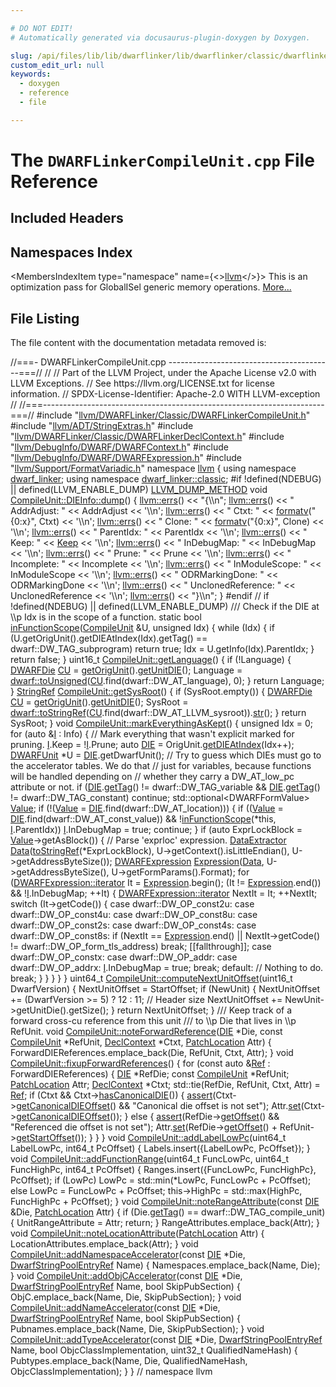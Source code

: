 ```yaml
---

# DO NOT EDIT!
# Automatically generated via docusaurus-plugin-doxygen by Doxygen.

slug: /api/files/lib/lib/dwarflinker/lib/dwarflinker/classic/dwarflinkercompileunit-cpp
custom_edit_url: null
keywords:
  - doxygen
  - reference
  - file

---
```





# The `DWARFLinkerCompileUnit.cpp` File Reference

<DoxygenPage pluginConfig={pluginConfig}>



## Included Headers

<IncludesList>
<IncludesListItem
  filePath="llvm/DWARFLinker/Classic/DWARFLinkerCompileUnit.h"
  permalink="/docs/api/files/include/include/llvm/include/llvm/dwarflinker/include/llvm/dwarflinker/classic/dwarflinkercompileunit-h"
  isLocal="true" />
<IncludesListItem
  filePath="llvm/ADT/StringExtras.h"
  permalink="/docs/api/files/include/include/llvm/include/llvm/adt/stringextras-h"
  isLocal="true" />
<IncludesListItem
  filePath="llvm/DWARFLinker/Classic/DWARFLinkerDeclContext.h"
  permalink="/docs/api/files/include/include/llvm/include/llvm/dwarflinker/include/llvm/dwarflinker/classic/dwarflinkerdeclcontext-h"
  isLocal="true" />
<IncludesListItem
  filePath="llvm/DebugInfo/DWARF/DWARFContext.h"
  permalink="/docs/api/files/include/include/llvm/include/llvm/debuginfo/include/llvm/debuginfo/dwarf/dwarfcontext-h"
  isLocal="true" />
<IncludesListItem
  filePath="llvm/DebugInfo/DWARF/DWARFExpression.h"
  permalink="/docs/api/files/include/include/llvm/include/llvm/debuginfo/include/llvm/debuginfo/dwarf/dwarfexpression-h"
  isLocal="true" />
<IncludesListItem
  filePath="llvm/Support/FormatVariadic.h"
  permalink="/docs/api/files/include/include/llvm/include/llvm/support/formatvariadic-h"
  isLocal="true" />
</IncludesList>

## Namespaces Index

<MembersIndex>

<MembersIndexItem
  type="namespace"
  name={<><a href="/docs/api/namespaces/llvm">llvm</a></>}>
This is an optimization pass for GlobalISel generic memory operations. <a href="/docs/api/namespaces/llvm/#details">More...</a>
</MembersIndexItem>

</MembersIndex>


## File Listing

The file content with the documentation metadata removed is:

<ProgramListing>

<Link id="l00001" /><CodeLine lineNumber="1"><Highlight kind="comment">//===- DWARFLinkerCompileUnit.cpp -----------------------------------------===//</Highlight><Highlight kind="normal"></Highlight></CodeLine>
<Link id="l00002" /><CodeLine lineNumber="2"><Highlight kind="normal"></Highlight><Highlight kind="comment">//</Highlight><Highlight kind="normal"></Highlight></CodeLine>
<Link id="l00003" /><CodeLine lineNumber="3"><Highlight kind="normal"></Highlight><Highlight kind="comment">// Part of the LLVM Project, under the Apache License v2.0 with LLVM Exceptions.</Highlight><Highlight kind="normal"></Highlight></CodeLine>
<Link id="l00004" /><CodeLine lineNumber="4"><Highlight kind="normal"></Highlight><Highlight kind="comment">// See https://llvm.org/LICENSE.txt for license information.</Highlight><Highlight kind="normal"></Highlight></CodeLine>
<Link id="l00005" /><CodeLine lineNumber="5"><Highlight kind="normal"></Highlight><Highlight kind="comment">// SPDX-License-Identifier: Apache-2.0 WITH LLVM-exception</Highlight><Highlight kind="normal"></Highlight></CodeLine>
<Link id="l00006" /><CodeLine lineNumber="6"><Highlight kind="normal"></Highlight><Highlight kind="comment">//</Highlight><Highlight kind="normal"></Highlight></CodeLine>
<Link id="l00007" /><CodeLine lineNumber="7"><Highlight kind="normal"></Highlight><Highlight kind="comment">//===----------------------------------------------------------------------===//</Highlight><Highlight kind="normal"></Highlight></CodeLine>
<Link id="l00008" /><CodeLine lineNumber="8"><Highlight kind="normal"></Highlight></CodeLine>
<Link id="l00009" /><CodeLine lineNumber="9"><Highlight kind="normal"></Highlight><Highlight kind="preprocessor">#include &quot;<a href="/docs/api/files/include/include/llvm/include/llvm/dwarflinker/include/llvm/dwarflinker/classic/dwarflinkercompileunit-h">llvm/DWARFLinker/Classic/DWARFLinkerCompileUnit.h</a>&quot;</Highlight><Highlight kind="normal"></Highlight></CodeLine>
<Link id="l00010" /><CodeLine lineNumber="10"><Highlight kind="normal"></Highlight><Highlight kind="preprocessor">#include &quot;<a href="/docs/api/files/include/include/llvm/include/llvm/adt/stringextras-h">llvm/ADT/StringExtras.h</a>&quot;</Highlight><Highlight kind="normal"></Highlight></CodeLine>
<Link id="l00011" /><CodeLine lineNumber="11"><Highlight kind="normal"></Highlight><Highlight kind="preprocessor">#include &quot;<a href="/docs/api/files/include/include/llvm/include/llvm/dwarflinker/include/llvm/dwarflinker/classic/dwarflinkerdeclcontext-h">llvm/DWARFLinker/Classic/DWARFLinkerDeclContext.h</a>&quot;</Highlight><Highlight kind="normal"></Highlight></CodeLine>
<Link id="l00012" /><CodeLine lineNumber="12"><Highlight kind="normal"></Highlight><Highlight kind="preprocessor">#include &quot;<a href="/docs/api/files/include/include/llvm/include/llvm/debuginfo/include/llvm/debuginfo/dwarf/dwarfcontext-h">llvm/DebugInfo/DWARF/DWARFContext.h</a>&quot;</Highlight><Highlight kind="normal"></Highlight></CodeLine>
<Link id="l00013" /><CodeLine lineNumber="13"><Highlight kind="normal"></Highlight><Highlight kind="preprocessor">#include &quot;<a href="/docs/api/files/include/include/llvm/include/llvm/debuginfo/include/llvm/debuginfo/dwarf/dwarfexpression-h">llvm/DebugInfo/DWARF/DWARFExpression.h</a>&quot;</Highlight><Highlight kind="normal"></Highlight></CodeLine>
<Link id="l00014" /><CodeLine lineNumber="14"><Highlight kind="normal"></Highlight><Highlight kind="preprocessor">#include &quot;<a href="/docs/api/files/include/include/llvm/include/llvm/support/formatvariadic-h">llvm/Support/FormatVariadic.h</a>&quot;</Highlight><Highlight kind="normal"></Highlight></CodeLine>
<Link id="l00015" /><CodeLine lineNumber="15"><Highlight kind="normal"></Highlight></CodeLine>
<Link id="l00016" /><CodeLine lineNumber="16"><Highlight kind="normal"></Highlight><Highlight kind="keyword">namespace </Highlight><Highlight kind="normal"><a href="/docs/api/namespaces/llvm">llvm</a> &#123;</Highlight></CodeLine>
<Link id="l00017" /><CodeLine lineNumber="17"><Highlight kind="normal"></Highlight></CodeLine>
<Link id="l00018" /><CodeLine lineNumber="18"><Highlight kind="normal"></Highlight><Highlight kind="keyword">using namespace </Highlight><Highlight kind="normal"><a href="/docs/api/namespaces/llvm/dwarf-linker">dwarf&#95;linker</a>;</Highlight></CodeLine>
<Link id="l00019" /><CodeLine lineNumber="19"><Highlight kind="normal"></Highlight><Highlight kind="keyword">using namespace </Highlight><Highlight kind="normal"><a href="/docs/api/namespaces/llvm/dwarf-linker/classic">dwarf&#95;linker::classic</a>;</Highlight></CodeLine>
<Link id="l00020" /><CodeLine lineNumber="20"><Highlight kind="normal"></Highlight></CodeLine>
<Link id="l00021" /><CodeLine lineNumber="21"><Highlight kind="normal"></Highlight><Highlight kind="preprocessor">#if !defined(NDEBUG) || defined(LLVM&#95;ENABLE&#95;DUMP)</Highlight><Highlight kind="normal"></Highlight></CodeLine>
<Link id="l00022" /><CodeLine lineNumber="22" lineLink="/docs/api/structs/llvm/dwarf-linker/parallel/compileunit/dieinfo/#a0bb4b5ce7e0731e88c8a45d8de5db37b"><Highlight kind="normal"><a href="/docs/api/files/include/include/llvm/include/llvm/support/compiler-h/#aa863693eef567397d9c292da5bf22d34">LLVM&#95;DUMP&#95;METHOD</a> </Highlight><Highlight kind="keywordtype">void</Highlight><Highlight kind="normal"> <a href="/docs/api/structs/llvm/dwarf-linker/classic/compileunit/dieinfo/#a6bc3abd441871fd4bd6affec72c71249">CompileUnit::DIEInfo::dump</a>() &#123;</Highlight></CodeLine>
<Link id="l00023" /><CodeLine lineNumber="23"><Highlight kind="normal">  <a href="/docs/api/namespaces/llvm/#a9a7b5c68c90f85baaedaa854cc5002cc">llvm::errs</a>() &lt;&lt; </Highlight><Highlight kind="stringliteral">&quot;&#123;\\n&quot;</Highlight><Highlight kind="normal">;</Highlight></CodeLine>
<Link id="l00024" /><CodeLine lineNumber="24"><Highlight kind="normal">  <a href="/docs/api/namespaces/llvm/#a9a7b5c68c90f85baaedaa854cc5002cc">llvm::errs</a>() &lt;&lt; </Highlight><Highlight kind="stringliteral">&quot;  AddrAdjust: &quot;</Highlight><Highlight kind="normal"> &lt;&lt; AddrAdjust &lt;&lt; </Highlight><Highlight kind="charliteral">&#39;\\n&#39;</Highlight><Highlight kind="normal">;</Highlight></CodeLine>
<Link id="l00025" /><CodeLine lineNumber="25"><Highlight kind="normal">  <a href="/docs/api/namespaces/llvm/#a9a7b5c68c90f85baaedaa854cc5002cc">llvm::errs</a>() &lt;&lt; </Highlight><Highlight kind="stringliteral">&quot;  Ctxt: &quot;</Highlight><Highlight kind="normal"> &lt;&lt; <a href="/docs/api/namespaces/llvm/#a653cce37b80c03eebe7a00520a8eabb6">formatv</a>(</Highlight><Highlight kind="stringliteral">&quot;&#123;0:x&#125;&quot;</Highlight><Highlight kind="normal">, Ctxt) &lt;&lt; </Highlight><Highlight kind="charliteral">&#39;\\n&#39;</Highlight><Highlight kind="normal">;</Highlight></CodeLine>
<Link id="l00026" /><CodeLine lineNumber="26"><Highlight kind="normal">  <a href="/docs/api/namespaces/llvm/#a9a7b5c68c90f85baaedaa854cc5002cc">llvm::errs</a>() &lt;&lt; </Highlight><Highlight kind="stringliteral">&quot;  Clone: &quot;</Highlight><Highlight kind="normal"> &lt;&lt; <a href="/docs/api/namespaces/llvm/#a653cce37b80c03eebe7a00520a8eabb6">formatv</a>(</Highlight><Highlight kind="stringliteral">&quot;&#123;0:x&#125;&quot;</Highlight><Highlight kind="normal">, Clone) &lt;&lt; </Highlight><Highlight kind="charliteral">&#39;\\n&#39;</Highlight><Highlight kind="normal">;</Highlight></CodeLine>
<Link id="l00027" /><CodeLine lineNumber="27"><Highlight kind="normal">  <a href="/docs/api/namespaces/llvm/#a9a7b5c68c90f85baaedaa854cc5002cc">llvm::errs</a>() &lt;&lt; </Highlight><Highlight kind="stringliteral">&quot;  ParentIdx: &quot;</Highlight><Highlight kind="normal"> &lt;&lt; ParentIdx &lt;&lt; </Highlight><Highlight kind="charliteral">&#39;\\n&#39;</Highlight><Highlight kind="normal">;</Highlight></CodeLine>
<Link id="l00028" /><CodeLine lineNumber="28"><Highlight kind="normal">  <a href="/docs/api/namespaces/llvm/#a9a7b5c68c90f85baaedaa854cc5002cc">llvm::errs</a>() &lt;&lt; </Highlight><Highlight kind="stringliteral">&quot;  Keep: &quot;</Highlight><Highlight kind="normal"> &lt;&lt; <a href="/docs/api/namespaces/llvm/#af3a2b03b115846b5339469ce1e603976a02bce93bff905887ad2233110bf9c49e">Keep</a> &lt;&lt; </Highlight><Highlight kind="charliteral">&#39;\\n&#39;</Highlight><Highlight kind="normal">;</Highlight></CodeLine>
<Link id="l00029" /><CodeLine lineNumber="29"><Highlight kind="normal">  <a href="/docs/api/namespaces/llvm/#a9a7b5c68c90f85baaedaa854cc5002cc">llvm::errs</a>() &lt;&lt; </Highlight><Highlight kind="stringliteral">&quot;  InDebugMap: &quot;</Highlight><Highlight kind="normal"> &lt;&lt; InDebugMap &lt;&lt; </Highlight><Highlight kind="charliteral">&#39;\\n&#39;</Highlight><Highlight kind="normal">;</Highlight></CodeLine>
<Link id="l00030" /><CodeLine lineNumber="30"><Highlight kind="normal">  <a href="/docs/api/namespaces/llvm/#a9a7b5c68c90f85baaedaa854cc5002cc">llvm::errs</a>() &lt;&lt; </Highlight><Highlight kind="stringliteral">&quot;  Prune: &quot;</Highlight><Highlight kind="normal"> &lt;&lt; Prune &lt;&lt; </Highlight><Highlight kind="charliteral">&#39;\\n&#39;</Highlight><Highlight kind="normal">;</Highlight></CodeLine>
<Link id="l00031" /><CodeLine lineNumber="31"><Highlight kind="normal">  <a href="/docs/api/namespaces/llvm/#a9a7b5c68c90f85baaedaa854cc5002cc">llvm::errs</a>() &lt;&lt; </Highlight><Highlight kind="stringliteral">&quot;  Incomplete: &quot;</Highlight><Highlight kind="normal"> &lt;&lt; Incomplete &lt;&lt; </Highlight><Highlight kind="charliteral">&#39;\\n&#39;</Highlight><Highlight kind="normal">;</Highlight></CodeLine>
<Link id="l00032" /><CodeLine lineNumber="32"><Highlight kind="normal">  <a href="/docs/api/namespaces/llvm/#a9a7b5c68c90f85baaedaa854cc5002cc">llvm::errs</a>() &lt;&lt; </Highlight><Highlight kind="stringliteral">&quot;  InModuleScope: &quot;</Highlight><Highlight kind="normal"> &lt;&lt; InModuleScope &lt;&lt; </Highlight><Highlight kind="charliteral">&#39;\\n&#39;</Highlight><Highlight kind="normal">;</Highlight></CodeLine>
<Link id="l00033" /><CodeLine lineNumber="33"><Highlight kind="normal">  <a href="/docs/api/namespaces/llvm/#a9a7b5c68c90f85baaedaa854cc5002cc">llvm::errs</a>() &lt;&lt; </Highlight><Highlight kind="stringliteral">&quot;  ODRMarkingDone: &quot;</Highlight><Highlight kind="normal"> &lt;&lt; ODRMarkingDone &lt;&lt; </Highlight><Highlight kind="charliteral">&#39;\\n&#39;</Highlight><Highlight kind="normal">;</Highlight></CodeLine>
<Link id="l00034" /><CodeLine lineNumber="34"><Highlight kind="normal">  <a href="/docs/api/namespaces/llvm/#a9a7b5c68c90f85baaedaa854cc5002cc">llvm::errs</a>() &lt;&lt; </Highlight><Highlight kind="stringliteral">&quot;  UnclonedReference: &quot;</Highlight><Highlight kind="normal"> &lt;&lt; UnclonedReference &lt;&lt; </Highlight><Highlight kind="charliteral">&#39;\\n&#39;</Highlight><Highlight kind="normal">;</Highlight></CodeLine>
<Link id="l00035" /><CodeLine lineNumber="35"><Highlight kind="normal">  <a href="/docs/api/namespaces/llvm/#a9a7b5c68c90f85baaedaa854cc5002cc">llvm::errs</a>() &lt;&lt; </Highlight><Highlight kind="stringliteral">&quot;&#125;\\n&quot;</Highlight><Highlight kind="normal">;</Highlight></CodeLine>
<Link id="l00036" /><CodeLine lineNumber="36"><Highlight kind="normal">&#125;</Highlight></CodeLine>
<Link id="l00037" /><CodeLine lineNumber="37"><Highlight kind="normal"></Highlight><Highlight kind="preprocessor">#endif </Highlight><Highlight kind="comment">// if !defined(NDEBUG) || defined(LLVM&#95;ENABLE&#95;DUMP)</Highlight><Highlight kind="normal"></Highlight></CodeLine>
<Link id="l00038" /><CodeLine lineNumber="38"><Highlight kind="normal"></Highlight><Highlight kind="comment"></Highlight></CodeLine>
<Link id="l00039" /><CodeLine lineNumber="39"><Highlight kind="comment">/// Check if the DIE at \\p Idx is in the scope of a function.</Highlight><Highlight kind="normal"></Highlight></CodeLine>
<Link id="l00040" /><CodeLine lineNumber="40" lineLink="/docs/api/namespaces/llvm/#a815bbd56c6c63d9d49ae2720d85529ad"><Highlight kind="normal"></Highlight><Highlight kind="keyword">static</Highlight><Highlight kind="normal"> </Highlight><Highlight kind="keywordtype">bool</Highlight><Highlight kind="normal"> <a href="/docs/api/namespaces/llvm/#a815bbd56c6c63d9d49ae2720d85529ad">inFunctionScope</a>(<a href="/docs/api/classes/llvm/dwarf-linker/classic/compileunit">CompileUnit</a> &amp;U, </Highlight><Highlight kind="keywordtype">unsigned</Highlight><Highlight kind="normal"> Idx) &#123;</Highlight></CodeLine>
<Link id="l00041" /><CodeLine lineNumber="41"><Highlight kind="normal">  </Highlight><Highlight kind="keywordflow">while</Highlight><Highlight kind="normal"> (Idx) &#123;</Highlight></CodeLine>
<Link id="l00042" /><CodeLine lineNumber="42"><Highlight kind="normal">    </Highlight><Highlight kind="keywordflow">if</Highlight><Highlight kind="normal"> (U.getOrigUnit().getDIEAtIndex(Idx).getTag() == dwarf::DW&#95;TAG&#95;subprogram)</Highlight></CodeLine>
<Link id="l00043" /><CodeLine lineNumber="43"><Highlight kind="normal">      </Highlight><Highlight kind="keywordflow">return</Highlight><Highlight kind="normal"> </Highlight><Highlight kind="keyword">true</Highlight><Highlight kind="normal">;</Highlight></CodeLine>
<Link id="l00044" /><CodeLine lineNumber="44"><Highlight kind="normal">    Idx = U.getInfo(Idx).ParentIdx;</Highlight></CodeLine>
<Link id="l00045" /><CodeLine lineNumber="45"><Highlight kind="normal">  &#125;</Highlight></CodeLine>
<Link id="l00046" /><CodeLine lineNumber="46"><Highlight kind="normal">  </Highlight><Highlight kind="keywordflow">return</Highlight><Highlight kind="normal"> </Highlight><Highlight kind="keyword">false</Highlight><Highlight kind="normal">;</Highlight></CodeLine>
<Link id="l00047" /><CodeLine lineNumber="47"><Highlight kind="normal">&#125;</Highlight></CodeLine>
<Link id="l00048" /><CodeLine lineNumber="48"><Highlight kind="normal"></Highlight></CodeLine>
<Link id="l00049" /><CodeLine lineNumber="49" lineLink="/docs/api/classes/llvm/dwarf-linker/classic/compileunit/#a640543dfd6a85c0f9910ecf22faca02c"><Highlight kind="normal">uint16&#95;t <a href="/docs/api/classes/llvm/dwarf-linker/classic/compileunit/#a640543dfd6a85c0f9910ecf22faca02c">CompileUnit::getLanguage</a>() &#123;</Highlight></CodeLine>
<Link id="l00050" /><CodeLine lineNumber="50"><Highlight kind="normal">  </Highlight><Highlight kind="keywordflow">if</Highlight><Highlight kind="normal"> (!Language) &#123;</Highlight></CodeLine>
<Link id="l00051" /><CodeLine lineNumber="51"><Highlight kind="normal">    <a href="/docs/api/classes/llvm/dwarfdie">DWARFDie</a> <a href="/docs/api/namespaces/cu">CU</a> = <a href="/docs/api/classes/llvm/dwarf-linker/classic/compileunit/#aa4d3d402cff2849ef9955a380d27c404">getOrigUnit</a>().<a href="/docs/api/classes/llvm/dwarfunit-1/#a2b5f2734488f7b1b52e982683675df24">getUnitDIE</a>();</Highlight></CodeLine>
<Link id="l00052" /><CodeLine lineNumber="52"><Highlight kind="normal">    Language = <a href="/docs/api/namespaces/llvm/dwarf/#ae150cb3561ce0a2979ed60d29301eef7">dwarf::toUnsigned</a>(<a href="/docs/api/namespaces/cu">CU</a>.find(dwarf::DW&#95;AT&#95;language), 0);</Highlight></CodeLine>
<Link id="l00053" /><CodeLine lineNumber="53"><Highlight kind="normal">  &#125;</Highlight></CodeLine>
<Link id="l00054" /><CodeLine lineNumber="54"><Highlight kind="normal">  </Highlight><Highlight kind="keywordflow">return</Highlight><Highlight kind="normal"> Language;</Highlight></CodeLine>
<Link id="l00055" /><CodeLine lineNumber="55"><Highlight kind="normal">&#125;</Highlight></CodeLine>
<Link id="l00056" /><CodeLine lineNumber="56"><Highlight kind="normal"></Highlight></CodeLine>
<Link id="l00057" /><CodeLine lineNumber="57" lineLink="/docs/api/classes/llvm/dwarf-linker/classic/compileunit/#a6d3d35230825470499dc48f866facb9a"><Highlight kind="normal"><a href="/docs/api/classes/llvm/stringref">StringRef</a> <a href="/docs/api/classes/llvm/dwarf-linker/classic/compileunit/#a6d3d35230825470499dc48f866facb9a">CompileUnit::getSysRoot</a>() &#123;</Highlight></CodeLine>
<Link id="l00058" /><CodeLine lineNumber="58"><Highlight kind="normal">  </Highlight><Highlight kind="keywordflow">if</Highlight><Highlight kind="normal"> (SysRoot.empty()) &#123;</Highlight></CodeLine>
<Link id="l00059" /><CodeLine lineNumber="59"><Highlight kind="normal">    <a href="/docs/api/classes/llvm/dwarfdie">DWARFDie</a> <a href="/docs/api/namespaces/cu">CU</a> = <a href="/docs/api/classes/llvm/dwarf-linker/classic/compileunit/#aa4d3d402cff2849ef9955a380d27c404">getOrigUnit</a>().<a href="/docs/api/classes/llvm/dwarfunit-1/#a2b5f2734488f7b1b52e982683675df24">getUnitDIE</a>();</Highlight></CodeLine>
<Link id="l00060" /><CodeLine lineNumber="60"><Highlight kind="normal">    SysRoot = <a href="/docs/api/namespaces/llvm/dwarf/#aa10731e4d6c303386a70337b0e0668d0">dwarf::toStringRef</a>(<a href="/docs/api/namespaces/cu">CU</a>.find(dwarf::DW&#95;AT&#95;LLVM&#95;sysroot)).<a href="/docs/api/classes/llvm/stringref/#a223dd14e7d12bc5cea01889b972a98b2">str</a>();</Highlight></CodeLine>
<Link id="l00061" /><CodeLine lineNumber="61"><Highlight kind="normal">  &#125;</Highlight></CodeLine>
<Link id="l00062" /><CodeLine lineNumber="62"><Highlight kind="normal">  </Highlight><Highlight kind="keywordflow">return</Highlight><Highlight kind="normal"> SysRoot;</Highlight></CodeLine>
<Link id="l00063" /><CodeLine lineNumber="63"><Highlight kind="normal">&#125;</Highlight></CodeLine>
<Link id="l00064" /><CodeLine lineNumber="64"><Highlight kind="normal"></Highlight></CodeLine>
<Link id="l00065" /><CodeLine lineNumber="65" lineLink="/docs/api/classes/llvm/dwarf-linker/classic/compileunit/#ae37905defe9c94924f281526d50be047"><Highlight kind="normal"></Highlight><Highlight kind="keywordtype">void</Highlight><Highlight kind="normal"> <a href="/docs/api/classes/llvm/dwarf-linker/classic/compileunit/#ae37905defe9c94924f281526d50be047">CompileUnit::markEverythingAsKept</a>() &#123;</Highlight></CodeLine>
<Link id="l00066" /><CodeLine lineNumber="66"><Highlight kind="normal">  </Highlight><Highlight kind="keywordtype">unsigned</Highlight><Highlight kind="normal"> Idx = 0;</Highlight></CodeLine>
<Link id="l00067" /><CodeLine lineNumber="67"><Highlight kind="normal"></Highlight></CodeLine>
<Link id="l00068" /><CodeLine lineNumber="68"><Highlight kind="normal">  </Highlight><Highlight kind="keywordflow">for</Highlight><Highlight kind="normal"> (</Highlight><Highlight kind="keyword">auto</Highlight><Highlight kind="normal"> &amp;<a href="/docs/api/files/lib/lib/support/md5-cpp/#ac0eafdc9ee161b71e7af98af736952fd">I</a> : Info) &#123;</Highlight></CodeLine>
<Link id="l00069" /><CodeLine lineNumber="69"><Highlight kind="normal">    </Highlight><Highlight kind="comment">// Mark everything that wasn&#39;t explicit marked for pruning.</Highlight><Highlight kind="normal"></Highlight></CodeLine>
<Link id="l00070" /><CodeLine lineNumber="70"><Highlight kind="normal">    <a href="/docs/api/files/lib/lib/support/md5-cpp/#ac0eafdc9ee161b71e7af98af736952fd">I</a>.Keep = !<a href="/docs/api/files/lib/lib/support/md5-cpp/#ac0eafdc9ee161b71e7af98af736952fd">I</a>.Prune;</Highlight></CodeLine>
<Link id="l00071" /><CodeLine lineNumber="71"><Highlight kind="normal">    </Highlight><Highlight kind="keyword">auto</Highlight><Highlight kind="normal"> <a href="/docs/api/classes/llvm/die">DIE</a> = OrigUnit.<a href="/docs/api/classes/llvm/dwarfunit-1/#af1a9ceb07aa8fdeac193c7644be84765">getDIEAtIndex</a>(Idx++);</Highlight></CodeLine>
<Link id="l00072" /><CodeLine lineNumber="72"><Highlight kind="normal">    <a href="/docs/api/classes/llvm/dwarfunit-1">DWARFUnit</a> &#42;U = <a href="/docs/api/classes/llvm/die">DIE</a>.getDwarfUnit();</Highlight></CodeLine>
<Link id="l00073" /><CodeLine lineNumber="73"><Highlight kind="normal"></Highlight></CodeLine>
<Link id="l00074" /><CodeLine lineNumber="74"><Highlight kind="normal">    </Highlight><Highlight kind="comment">// Try to guess which DIEs must go to the accelerator tables. We do that</Highlight><Highlight kind="normal"></Highlight></CodeLine>
<Link id="l00075" /><CodeLine lineNumber="75"><Highlight kind="normal">    </Highlight><Highlight kind="comment">// just for variables, because functions will be handled depending on</Highlight><Highlight kind="normal"></Highlight></CodeLine>
<Link id="l00076" /><CodeLine lineNumber="76"><Highlight kind="normal">    </Highlight><Highlight kind="comment">// whether they carry a DW&#95;AT&#95;low&#95;pc attribute or not.</Highlight><Highlight kind="normal"></Highlight></CodeLine>
<Link id="l00077" /><CodeLine lineNumber="77"><Highlight kind="normal">    </Highlight><Highlight kind="keywordflow">if</Highlight><Highlight kind="normal"> (<a href="/docs/api/classes/llvm/die">DIE</a>.<a href="/docs/api/classes/llvm/die/#aeac16c22ec5a0c13658381144c7e3439">getTag</a>() != dwarf::DW&#95;TAG&#95;variable &amp;&amp;</Highlight></CodeLine>
<Link id="l00078" /><CodeLine lineNumber="78"><Highlight kind="normal">        <a href="/docs/api/classes/llvm/die">DIE</a>.<a href="/docs/api/classes/llvm/die/#aeac16c22ec5a0c13658381144c7e3439">getTag</a>() != dwarf::DW&#95;TAG&#95;constant)</Highlight></CodeLine>
<Link id="l00079" /><CodeLine lineNumber="79"><Highlight kind="normal">      </Highlight><Highlight kind="keywordflow">continue</Highlight><Highlight kind="normal">;</Highlight></CodeLine>
<Link id="l00080" /><CodeLine lineNumber="80"><Highlight kind="normal"></Highlight></CodeLine>
<Link id="l00081" /><CodeLine lineNumber="81"><Highlight kind="normal">    std::optional&lt;DWARFFormValue&gt; <a href="/docs/api/classes/llvm/value">Value</a>;</Highlight></CodeLine>
<Link id="l00082" /><CodeLine lineNumber="82"><Highlight kind="normal">    </Highlight><Highlight kind="keywordflow">if</Highlight><Highlight kind="normal"> (!(<a href="/docs/api/classes/llvm/value">Value</a> = <a href="/docs/api/classes/llvm/die">DIE</a>.find(dwarf::DW&#95;AT&#95;location))) &#123;</Highlight></CodeLine>
<Link id="l00083" /><CodeLine lineNumber="83"><Highlight kind="normal">      </Highlight><Highlight kind="keywordflow">if</Highlight><Highlight kind="normal"> ((<a href="/docs/api/classes/llvm/value">Value</a> = <a href="/docs/api/classes/llvm/die">DIE</a>.find(dwarf::DW&#95;AT&#95;const&#95;value)) &amp;&amp;</Highlight></CodeLine>
<Link id="l00084" /><CodeLine lineNumber="84"><Highlight kind="normal">          !<a href="/docs/api/namespaces/llvm/#a815bbd56c6c63d9d49ae2720d85529ad">inFunctionScope</a>(&#42;</Highlight><Highlight kind="keyword">this</Highlight><Highlight kind="normal">, <a href="/docs/api/files/lib/lib/support/md5-cpp/#ac0eafdc9ee161b71e7af98af736952fd">I</a>.ParentIdx))</Highlight></CodeLine>
<Link id="l00085" /><CodeLine lineNumber="85"><Highlight kind="normal">        <a href="/docs/api/files/lib/lib/support/md5-cpp/#ac0eafdc9ee161b71e7af98af736952fd">I</a>.InDebugMap = </Highlight><Highlight kind="keyword">true</Highlight><Highlight kind="normal">;</Highlight></CodeLine>
<Link id="l00086" /><CodeLine lineNumber="86"><Highlight kind="normal">      </Highlight><Highlight kind="keywordflow">continue</Highlight><Highlight kind="normal">;</Highlight></CodeLine>
<Link id="l00087" /><CodeLine lineNumber="87"><Highlight kind="normal">    &#125;</Highlight></CodeLine>
<Link id="l00088" /><CodeLine lineNumber="88"><Highlight kind="normal"></Highlight></CodeLine>
<Link id="l00089" /><CodeLine lineNumber="89"><Highlight kind="normal">    </Highlight><Highlight kind="keywordflow">if</Highlight><Highlight kind="normal"> (</Highlight><Highlight kind="keyword">auto</Highlight><Highlight kind="normal"> ExprLockBlock = <a href="/docs/api/classes/llvm/value">Value</a>-&gt;getAsBlock()) &#123;</Highlight></CodeLine>
<Link id="l00090" /><CodeLine lineNumber="90"><Highlight kind="normal">      </Highlight><Highlight kind="comment">// Parse &#39;exprloc&#39; expression.</Highlight><Highlight kind="normal"></Highlight></CodeLine>
<Link id="l00091" /><CodeLine lineNumber="91"><Highlight kind="normal">      <a href="/docs/api/classes/llvm/dataextractor">DataExtractor</a> <a href="/docs/api/namespaces/llvm/#aa20539e89704d20b98b97e9c3feac934">Data</a>(<a href="/docs/api/namespaces/llvm/#aeeb5973ff74c4c4d279e275b34b7ef54">toStringRef</a>(&#42;ExprLockBlock),</Highlight></CodeLine>
<Link id="l00092" /><CodeLine lineNumber="92"><Highlight kind="normal">                         U-&gt;getContext().isLittleEndian(),</Highlight></CodeLine>
<Link id="l00093" /><CodeLine lineNumber="93"><Highlight kind="normal">                         U-&gt;getAddressByteSize());</Highlight></CodeLine>
<Link id="l00094" /><CodeLine lineNumber="94"><Highlight kind="normal">      <a href="/docs/api/classes/llvm/dwarfexpression-1">DWARFExpression</a> <a href="/docs/api/classes/llvm/expression">Expression</a>(<a href="/docs/api/namespaces/llvm/#aa20539e89704d20b98b97e9c3feac934">Data</a>, U-&gt;getAddressByteSize(),</Highlight></CodeLine>
<Link id="l00095" /><CodeLine lineNumber="95"><Highlight kind="normal">                                 U-&gt;getFormParams().Format);</Highlight></CodeLine>
<Link id="l00096" /><CodeLine lineNumber="96"><Highlight kind="normal"></Highlight></CodeLine>
<Link id="l00097" /><CodeLine lineNumber="97"><Highlight kind="normal">      </Highlight><Highlight kind="keywordflow">for</Highlight><Highlight kind="normal"> (<a href="/docs/api/classes/llvm/dwarfexpression/iterator">DWARFExpression::iterator</a> It = <a href="/docs/api/classes/llvm/expression">Expression</a>.begin();</Highlight></CodeLine>
<Link id="l00098" /><CodeLine lineNumber="98"><Highlight kind="normal">           (It != <a href="/docs/api/classes/llvm/expression">Expression</a>.end()) &amp;&amp; !<a href="/docs/api/files/lib/lib/support/md5-cpp/#ac0eafdc9ee161b71e7af98af736952fd">I</a>.InDebugMap; ++It) &#123;</Highlight></CodeLine>
<Link id="l00099" /><CodeLine lineNumber="99"><Highlight kind="normal">        <a href="/docs/api/classes/llvm/dwarfexpression/iterator">DWARFExpression::iterator</a> NextIt = It;</Highlight></CodeLine>
<Link id="l00100" /><CodeLine lineNumber="100"><Highlight kind="normal">        ++NextIt;</Highlight></CodeLine>
<Link id="l00101" /><CodeLine lineNumber="101"><Highlight kind="normal"></Highlight></CodeLine>
<Link id="l00102" /><CodeLine lineNumber="102"><Highlight kind="normal">        </Highlight><Highlight kind="keywordflow">switch</Highlight><Highlight kind="normal"> (It-&gt;getCode()) &#123;</Highlight></CodeLine>
<Link id="l00103" /><CodeLine lineNumber="103"><Highlight kind="normal">        </Highlight><Highlight kind="keywordflow">case</Highlight><Highlight kind="normal"> dwarf::DW&#95;OP&#95;const2u:</Highlight></CodeLine>
<Link id="l00104" /><CodeLine lineNumber="104"><Highlight kind="normal">        </Highlight><Highlight kind="keywordflow">case</Highlight><Highlight kind="normal"> dwarf::DW&#95;OP&#95;const4u:</Highlight></CodeLine>
<Link id="l00105" /><CodeLine lineNumber="105"><Highlight kind="normal">        </Highlight><Highlight kind="keywordflow">case</Highlight><Highlight kind="normal"> dwarf::DW&#95;OP&#95;const8u:</Highlight></CodeLine>
<Link id="l00106" /><CodeLine lineNumber="106"><Highlight kind="normal">        </Highlight><Highlight kind="keywordflow">case</Highlight><Highlight kind="normal"> dwarf::DW&#95;OP&#95;const2s:</Highlight></CodeLine>
<Link id="l00107" /><CodeLine lineNumber="107"><Highlight kind="normal">        </Highlight><Highlight kind="keywordflow">case</Highlight><Highlight kind="normal"> dwarf::DW&#95;OP&#95;const4s:</Highlight></CodeLine>
<Link id="l00108" /><CodeLine lineNumber="108"><Highlight kind="normal">        </Highlight><Highlight kind="keywordflow">case</Highlight><Highlight kind="normal"> dwarf::DW&#95;OP&#95;const8s:</Highlight></CodeLine>
<Link id="l00109" /><CodeLine lineNumber="109"><Highlight kind="normal">          </Highlight><Highlight kind="keywordflow">if</Highlight><Highlight kind="normal"> (NextIt == <a href="/docs/api/classes/llvm/expression">Expression</a>.end() ||</Highlight></CodeLine>
<Link id="l00110" /><CodeLine lineNumber="110"><Highlight kind="normal">              NextIt-&gt;getCode() != dwarf::DW&#95;OP&#95;form&#95;tls&#95;address)</Highlight></CodeLine>
<Link id="l00111" /><CodeLine lineNumber="111"><Highlight kind="normal">            </Highlight><Highlight kind="keywordflow">break</Highlight><Highlight kind="normal">;</Highlight></CodeLine>
<Link id="l00112" /><CodeLine lineNumber="112"><Highlight kind="normal">          &#91;&#91;fallthrough&#93;&#93;;</Highlight></CodeLine>
<Link id="l00113" /><CodeLine lineNumber="113"><Highlight kind="normal">        </Highlight><Highlight kind="keywordflow">case</Highlight><Highlight kind="normal"> dwarf::DW&#95;OP&#95;constx:</Highlight></CodeLine>
<Link id="l00114" /><CodeLine lineNumber="114"><Highlight kind="normal">        </Highlight><Highlight kind="keywordflow">case</Highlight><Highlight kind="normal"> dwarf::DW&#95;OP&#95;addr:</Highlight></CodeLine>
<Link id="l00115" /><CodeLine lineNumber="115"><Highlight kind="normal">        </Highlight><Highlight kind="keywordflow">case</Highlight><Highlight kind="normal"> dwarf::DW&#95;OP&#95;addrx:</Highlight></CodeLine>
<Link id="l00116" /><CodeLine lineNumber="116"><Highlight kind="normal">          <a href="/docs/api/files/lib/lib/support/md5-cpp/#ac0eafdc9ee161b71e7af98af736952fd">I</a>.InDebugMap = </Highlight><Highlight kind="keyword">true</Highlight><Highlight kind="normal">;</Highlight></CodeLine>
<Link id="l00117" /><CodeLine lineNumber="117"><Highlight kind="normal">          </Highlight><Highlight kind="keywordflow">break</Highlight><Highlight kind="normal">;</Highlight></CodeLine>
<Link id="l00118" /><CodeLine lineNumber="118"><Highlight kind="normal">        </Highlight><Highlight kind="keywordflow">default</Highlight><Highlight kind="normal">:</Highlight></CodeLine>
<Link id="l00119" /><CodeLine lineNumber="119"><Highlight kind="normal">          </Highlight><Highlight kind="comment">// Nothing to do.</Highlight><Highlight kind="normal"></Highlight></CodeLine>
<Link id="l00120" /><CodeLine lineNumber="120"><Highlight kind="normal">          </Highlight><Highlight kind="keywordflow">break</Highlight><Highlight kind="normal">;</Highlight></CodeLine>
<Link id="l00121" /><CodeLine lineNumber="121"><Highlight kind="normal">        &#125;</Highlight></CodeLine>
<Link id="l00122" /><CodeLine lineNumber="122"><Highlight kind="normal">      &#125;</Highlight></CodeLine>
<Link id="l00123" /><CodeLine lineNumber="123"><Highlight kind="normal">    &#125;</Highlight></CodeLine>
<Link id="l00124" /><CodeLine lineNumber="124"><Highlight kind="normal">  &#125;</Highlight></CodeLine>
<Link id="l00125" /><CodeLine lineNumber="125"><Highlight kind="normal">&#125;</Highlight></CodeLine>
<Link id="l00126" /><CodeLine lineNumber="126"><Highlight kind="normal"></Highlight></CodeLine>
<Link id="l00127" /><CodeLine lineNumber="127" lineLink="/docs/api/classes/llvm/dwarf-linker/classic/compileunit/#ab048b68f7b45d848956db58a72446e42"><Highlight kind="normal">uint64&#95;t <a href="/docs/api/classes/llvm/dwarf-linker/classic/compileunit/#ab048b68f7b45d848956db58a72446e42">CompileUnit::computeNextUnitOffset</a>(uint16&#95;t DwarfVersion) &#123;</Highlight></CodeLine>
<Link id="l00128" /><CodeLine lineNumber="128"><Highlight kind="normal">  NextUnitOffset = StartOffset;</Highlight></CodeLine>
<Link id="l00129" /><CodeLine lineNumber="129"><Highlight kind="normal">  </Highlight><Highlight kind="keywordflow">if</Highlight><Highlight kind="normal"> (NewUnit) &#123;</Highlight></CodeLine>
<Link id="l00130" /><CodeLine lineNumber="130"><Highlight kind="normal">    NextUnitOffset += (DwarfVersion &gt;= 5) ? 12 : 11; </Highlight><Highlight kind="comment">// Header size</Highlight><Highlight kind="normal"></Highlight></CodeLine>
<Link id="l00131" /><CodeLine lineNumber="131"><Highlight kind="normal">    NextUnitOffset += NewUnit-&gt;getUnitDie().getSize();</Highlight></CodeLine>
<Link id="l00132" /><CodeLine lineNumber="132"><Highlight kind="normal">  &#125;</Highlight></CodeLine>
<Link id="l00133" /><CodeLine lineNumber="133"><Highlight kind="normal">  </Highlight><Highlight kind="keywordflow">return</Highlight><Highlight kind="normal"> NextUnitOffset;</Highlight></CodeLine>
<Link id="l00134" /><CodeLine lineNumber="134"><Highlight kind="normal">&#125;</Highlight></CodeLine>
<Link id="l00135" /><CodeLine lineNumber="135"><Highlight kind="normal"></Highlight><Highlight kind="comment"></Highlight></CodeLine>
<Link id="l00136" /><CodeLine lineNumber="136"><Highlight kind="comment">/// Keep track of a forward cross-cu reference from this unit</Highlight></CodeLine>
<Link id="l00137" /><CodeLine lineNumber="137"><Highlight kind="comment">/// to \\p Die that lives in \\p RefUnit.</Highlight><Highlight kind="normal"></Highlight></CodeLine>
<Link id="l00138" /><CodeLine lineNumber="138" lineLink="/docs/api/classes/llvm/dwarf-linker/classic/compileunit/#a1e0245f87f002cbfb58328602d376b0f"><Highlight kind="normal"></Highlight><Highlight kind="keywordtype">void</Highlight><Highlight kind="normal"> <a href="/docs/api/classes/llvm/dwarf-linker/classic/compileunit/#a1e0245f87f002cbfb58328602d376b0f">CompileUnit::noteForwardReference</a>(<a href="/docs/api/classes/llvm/die">DIE</a> &#42;Die, </Highlight><Highlight kind="keyword">const</Highlight><Highlight kind="normal"> <a href="/docs/api/classes/llvm/dwarf-linker/classic/compileunit/#af096fb0448f7ae66e40a5572388d3eb3">CompileUnit</a> &#42;RefUnit,</Highlight></CodeLine>
<Link id="l00139" /><CodeLine lineNumber="139"><Highlight kind="normal">                                       <a href="/docs/api/classes/llvm/dwarf-linker/classic/declcontext">DeclContext</a> &#42;Ctxt, <a href="/docs/api/structs/llvm/dwarf-linker/classic/patchlocation">PatchLocation</a> Attr) &#123;</Highlight></CodeLine>
<Link id="l00140" /><CodeLine lineNumber="140"><Highlight kind="normal">  ForwardDIEReferences.emplace&#95;back(Die, RefUnit, Ctxt, Attr);</Highlight></CodeLine>
<Link id="l00141" /><CodeLine lineNumber="141"><Highlight kind="normal">&#125;</Highlight></CodeLine>
<Link id="l00142" /><CodeLine lineNumber="142"><Highlight kind="normal"></Highlight></CodeLine>
<Link id="l00143" /><CodeLine lineNumber="143" lineLink="/docs/api/classes/llvm/dwarf-linker/classic/compileunit/#a0af355b794e2a9bcb54dd930f7ad4b54"><Highlight kind="normal"></Highlight><Highlight kind="keywordtype">void</Highlight><Highlight kind="normal"> <a href="/docs/api/classes/llvm/dwarf-linker/classic/compileunit/#a0af355b794e2a9bcb54dd930f7ad4b54">CompileUnit::fixupForwardReferences</a>() &#123;</Highlight></CodeLine>
<Link id="l00144" /><CodeLine lineNumber="144"><Highlight kind="normal">  </Highlight><Highlight kind="keywordflow">for</Highlight><Highlight kind="normal"> (</Highlight><Highlight kind="keyword">const</Highlight><Highlight kind="normal"> </Highlight><Highlight kind="keyword">auto</Highlight><Highlight kind="normal"> &amp;<a href="/docs/api/namespaces/llvm/#a9db8c44b250b90e3ab7e4d144e7c9c2ea60baadb22e80b147e4885ad16760e569">Ref</a> : ForwardDIEReferences) &#123;</Highlight></CodeLine>
<Link id="l00145" /><CodeLine lineNumber="145"><Highlight kind="normal">    <a href="/docs/api/classes/llvm/die">DIE</a> &#42;RefDie;</Highlight></CodeLine>
<Link id="l00146" /><CodeLine lineNumber="146"><Highlight kind="normal">    </Highlight><Highlight kind="keyword">const</Highlight><Highlight kind="normal"> <a href="/docs/api/classes/llvm/dwarf-linker/classic/compileunit/#af096fb0448f7ae66e40a5572388d3eb3">CompileUnit</a> &#42;RefUnit;</Highlight></CodeLine>
<Link id="l00147" /><CodeLine lineNumber="147"><Highlight kind="normal">    <a href="/docs/api/structs/llvm/dwarf-linker/classic/patchlocation">PatchLocation</a> Attr;</Highlight></CodeLine>
<Link id="l00148" /><CodeLine lineNumber="148"><Highlight kind="normal">    <a href="/docs/api/classes/llvm/dwarf-linker/classic/declcontext">DeclContext</a> &#42;Ctxt;</Highlight></CodeLine>
<Link id="l00149" /><CodeLine lineNumber="149"><Highlight kind="normal">    std::tie(RefDie, RefUnit, Ctxt, Attr) = <a href="/docs/api/namespaces/llvm/#a9db8c44b250b90e3ab7e4d144e7c9c2ea60baadb22e80b147e4885ad16760e569">Ref</a>;</Highlight></CodeLine>
<Link id="l00150" /><CodeLine lineNumber="150"><Highlight kind="normal">    </Highlight><Highlight kind="keywordflow">if</Highlight><Highlight kind="normal"> (Ctxt &amp;&amp; Ctxt-&gt;<a href="/docs/api/classes/llvm/dwarf-linker/classic/declcontext/#a148c449f20cbba036280051cac77e13a">hasCanonicalDIE</a>()) &#123;</Highlight></CodeLine>
<Link id="l00151" /><CodeLine lineNumber="151"><Highlight kind="normal">      <a href="/docs/api/files/lib/lib/target/lib/target/amdgpu/silowercontrolflow-cpp/#a4868c5d81c5ccc98c47aeab6244346a0">assert</a>(Ctxt-&gt;<a href="/docs/api/classes/llvm/dwarf-linker/classic/declcontext/#a398703d3a38108ed0712ef334cb77603">getCanonicalDIEOffset</a>() &amp;&amp;</Highlight></CodeLine>
<Link id="l00152" /><CodeLine lineNumber="152"><Highlight kind="normal">             </Highlight><Highlight kind="stringliteral">&quot;Canonical die offset is not set&quot;</Highlight><Highlight kind="normal">);</Highlight></CodeLine>
<Link id="l00153" /><CodeLine lineNumber="153"><Highlight kind="normal">      Attr.<a href="/docs/api/structs/llvm/dwarf-linker/classic/patchlocation/#a297986172ace6b3e087903365ad01038">set</a>(Ctxt-&gt;<a href="/docs/api/classes/llvm/dwarf-linker/classic/declcontext/#a398703d3a38108ed0712ef334cb77603">getCanonicalDIEOffset</a>());</Highlight></CodeLine>
<Link id="l00154" /><CodeLine lineNumber="154"><Highlight kind="normal">    &#125; </Highlight><Highlight kind="keywordflow">else</Highlight><Highlight kind="normal"> &#123;</Highlight></CodeLine>
<Link id="l00155" /><CodeLine lineNumber="155"><Highlight kind="normal">      <a href="/docs/api/files/lib/lib/target/lib/target/amdgpu/silowercontrolflow-cpp/#a4868c5d81c5ccc98c47aeab6244346a0">assert</a>(RefDie-&gt;<a href="/docs/api/classes/llvm/die/#ac44e64e0d814099105dde610b11c9914">getOffset</a>() &amp;&amp; </Highlight><Highlight kind="stringliteral">&quot;Referenced die offset is not set&quot;</Highlight><Highlight kind="normal">);</Highlight></CodeLine>
<Link id="l00156" /><CodeLine lineNumber="156"><Highlight kind="normal">      Attr.<a href="/docs/api/structs/llvm/dwarf-linker/classic/patchlocation/#a297986172ace6b3e087903365ad01038">set</a>(RefDie-&gt;<a href="/docs/api/classes/llvm/die/#ac44e64e0d814099105dde610b11c9914">getOffset</a>() + RefUnit-&gt;<a href="/docs/api/classes/llvm/dwarf-linker/classic/compileunit/#a496658fa7a527a14a0f58a0eff9ebb00">getStartOffset</a>());</Highlight></CodeLine>
<Link id="l00157" /><CodeLine lineNumber="157"><Highlight kind="normal">    &#125;</Highlight></CodeLine>
<Link id="l00158" /><CodeLine lineNumber="158"><Highlight kind="normal">  &#125;</Highlight></CodeLine>
<Link id="l00159" /><CodeLine lineNumber="159"><Highlight kind="normal">&#125;</Highlight></CodeLine>
<Link id="l00160" /><CodeLine lineNumber="160"><Highlight kind="normal"></Highlight></CodeLine>
<Link id="l00161" /><CodeLine lineNumber="161" lineLink="/docs/api/classes/llvm/dwarf-linker/classic/compileunit/#ac585ccf885d9c7926822bcb863e05c44"><Highlight kind="normal"></Highlight><Highlight kind="keywordtype">void</Highlight><Highlight kind="normal"> <a href="/docs/api/classes/llvm/dwarf-linker/classic/compileunit/#ac585ccf885d9c7926822bcb863e05c44">CompileUnit::addLabelLowPc</a>(uint64&#95;t LabelLowPc, int64&#95;t PcOffset) &#123;</Highlight></CodeLine>
<Link id="l00162" /><CodeLine lineNumber="162"><Highlight kind="normal">  Labels.insert(&#123;LabelLowPc, PcOffset&#125;);</Highlight></CodeLine>
<Link id="l00163" /><CodeLine lineNumber="163"><Highlight kind="normal">&#125;</Highlight></CodeLine>
<Link id="l00164" /><CodeLine lineNumber="164"><Highlight kind="normal"></Highlight></CodeLine>
<Link id="l00165" /><CodeLine lineNumber="165" lineLink="/docs/api/classes/llvm/dwarf-linker/classic/compileunit/#a023822e7b997f5371945203928b443f3"><Highlight kind="normal"></Highlight><Highlight kind="keywordtype">void</Highlight><Highlight kind="normal"> <a href="/docs/api/classes/llvm/dwarf-linker/classic/compileunit/#a023822e7b997f5371945203928b443f3">CompileUnit::addFunctionRange</a>(uint64&#95;t FuncLowPc, uint64&#95;t FuncHighPc,</Highlight></CodeLine>
<Link id="l00166" /><CodeLine lineNumber="166"><Highlight kind="normal">                                   int64&#95;t PcOffset) &#123;</Highlight></CodeLine>
<Link id="l00167" /><CodeLine lineNumber="167"><Highlight kind="normal">  Ranges.insert(&#123;FuncLowPc, FuncHighPc&#125;, PcOffset);</Highlight></CodeLine>
<Link id="l00168" /><CodeLine lineNumber="168"><Highlight kind="normal">  </Highlight><Highlight kind="keywordflow">if</Highlight><Highlight kind="normal"> (LowPc)</Highlight></CodeLine>
<Link id="l00169" /><CodeLine lineNumber="169"><Highlight kind="normal">    LowPc = std::min(&#42;LowPc, FuncLowPc + PcOffset);</Highlight></CodeLine>
<Link id="l00170" /><CodeLine lineNumber="170"><Highlight kind="normal">  </Highlight><Highlight kind="keywordflow">else</Highlight><Highlight kind="normal"></Highlight></CodeLine>
<Link id="l00171" /><CodeLine lineNumber="171"><Highlight kind="normal">    LowPc = FuncLowPc + PcOffset;</Highlight></CodeLine>
<Link id="l00172" /><CodeLine lineNumber="172"><Highlight kind="normal">  this-&gt;HighPc = std::max(HighPc, FuncHighPc + PcOffset);</Highlight></CodeLine>
<Link id="l00173" /><CodeLine lineNumber="173"><Highlight kind="normal">&#125;</Highlight></CodeLine>
<Link id="l00174" /><CodeLine lineNumber="174"><Highlight kind="normal"></Highlight></CodeLine>
<Link id="l00175" /><CodeLine lineNumber="175" lineLink="/docs/api/classes/llvm/dwarf-linker/classic/compileunit/#a87ab998fa372edd70feb6fea541b02c3"><Highlight kind="normal"></Highlight><Highlight kind="keywordtype">void</Highlight><Highlight kind="normal"> <a href="/docs/api/classes/llvm/dwarf-linker/classic/compileunit/#a87ab998fa372edd70feb6fea541b02c3">CompileUnit::noteRangeAttribute</a>(</Highlight><Highlight kind="keyword">const</Highlight><Highlight kind="normal"> <a href="/docs/api/classes/llvm/die">DIE</a> &amp;Die, <a href="/docs/api/structs/llvm/dwarf-linker/classic/patchlocation">PatchLocation</a> Attr) &#123;</Highlight></CodeLine>
<Link id="l00176" /><CodeLine lineNumber="176"><Highlight kind="normal">  </Highlight><Highlight kind="keywordflow">if</Highlight><Highlight kind="normal"> (Die.<a href="/docs/api/classes/llvm/die/#aeac16c22ec5a0c13658381144c7e3439">getTag</a>() == dwarf::DW&#95;TAG&#95;compile&#95;unit) &#123;</Highlight></CodeLine>
<Link id="l00177" /><CodeLine lineNumber="177"><Highlight kind="normal">    UnitRangeAttribute = Attr;</Highlight></CodeLine>
<Link id="l00178" /><CodeLine lineNumber="178"><Highlight kind="normal">    </Highlight><Highlight kind="keywordflow">return</Highlight><Highlight kind="normal">;</Highlight></CodeLine>
<Link id="l00179" /><CodeLine lineNumber="179"><Highlight kind="normal">  &#125;</Highlight></CodeLine>
<Link id="l00180" /><CodeLine lineNumber="180"><Highlight kind="normal"></Highlight></CodeLine>
<Link id="l00181" /><CodeLine lineNumber="181"><Highlight kind="normal">  RangeAttributes.emplace&#95;back(Attr);</Highlight></CodeLine>
<Link id="l00182" /><CodeLine lineNumber="182"><Highlight kind="normal">&#125;</Highlight></CodeLine>
<Link id="l00183" /><CodeLine lineNumber="183"><Highlight kind="normal"></Highlight></CodeLine>
<Link id="l00184" /><CodeLine lineNumber="184" lineLink="/docs/api/classes/llvm/dwarf-linker/classic/compileunit/#a1fc43f16674953b27b04386fdfcd3968"><Highlight kind="normal"></Highlight><Highlight kind="keywordtype">void</Highlight><Highlight kind="normal"> <a href="/docs/api/classes/llvm/dwarf-linker/classic/compileunit/#a1fc43f16674953b27b04386fdfcd3968">CompileUnit::noteLocationAttribute</a>(<a href="/docs/api/structs/llvm/dwarf-linker/classic/patchlocation">PatchLocation</a> Attr) &#123;</Highlight></CodeLine>
<Link id="l00185" /><CodeLine lineNumber="185"><Highlight kind="normal">  LocationAttributes.emplace&#95;back(Attr);</Highlight></CodeLine>
<Link id="l00186" /><CodeLine lineNumber="186"><Highlight kind="normal">&#125;</Highlight></CodeLine>
<Link id="l00187" /><CodeLine lineNumber="187"><Highlight kind="normal"></Highlight></CodeLine>
<Link id="l00188" /><CodeLine lineNumber="188" lineLink="/docs/api/classes/llvm/dwarf-linker/classic/compileunit/#a46d841a84033b388ff7fcb14a5e3b736"><Highlight kind="normal"></Highlight><Highlight kind="keywordtype">void</Highlight><Highlight kind="normal"> <a href="/docs/api/classes/llvm/dwarf-linker/classic/compileunit/#a46d841a84033b388ff7fcb14a5e3b736">CompileUnit::addNamespaceAccelerator</a>(</Highlight><Highlight kind="keyword">const</Highlight><Highlight kind="normal"> <a href="/docs/api/classes/llvm/die">DIE</a> &#42;Die,</Highlight></CodeLine>
<Link id="l00189" /><CodeLine lineNumber="189"><Highlight kind="normal">                                          <a href="/docs/api/classes/llvm/dwarfstringpoolentryref">DwarfStringPoolEntryRef</a> Name) &#123;</Highlight></CodeLine>
<Link id="l00190" /><CodeLine lineNumber="190"><Highlight kind="normal">  Namespaces.emplace&#95;back(Name, Die);</Highlight></CodeLine>
<Link id="l00191" /><CodeLine lineNumber="191"><Highlight kind="normal">&#125;</Highlight></CodeLine>
<Link id="l00192" /><CodeLine lineNumber="192"><Highlight kind="normal"></Highlight></CodeLine>
<Link id="l00193" /><CodeLine lineNumber="193" lineLink="/docs/api/classes/llvm/dwarf-linker/classic/compileunit/#a904e72a5a24bd206b164e6a3d260417d"><Highlight kind="normal"></Highlight><Highlight kind="keywordtype">void</Highlight><Highlight kind="normal"> <a href="/docs/api/classes/llvm/dwarf-linker/classic/compileunit/#a904e72a5a24bd206b164e6a3d260417d">CompileUnit::addObjCAccelerator</a>(</Highlight><Highlight kind="keyword">const</Highlight><Highlight kind="normal"> <a href="/docs/api/classes/llvm/die">DIE</a> &#42;Die,</Highlight></CodeLine>
<Link id="l00194" /><CodeLine lineNumber="194"><Highlight kind="normal">                                     <a href="/docs/api/classes/llvm/dwarfstringpoolentryref">DwarfStringPoolEntryRef</a> Name,</Highlight></CodeLine>
<Link id="l00195" /><CodeLine lineNumber="195"><Highlight kind="normal">                                     </Highlight><Highlight kind="keywordtype">bool</Highlight><Highlight kind="normal"> SkipPubSection) &#123;</Highlight></CodeLine>
<Link id="l00196" /><CodeLine lineNumber="196"><Highlight kind="normal">  ObjC.emplace&#95;back(Name, Die, SkipPubSection);</Highlight></CodeLine>
<Link id="l00197" /><CodeLine lineNumber="197"><Highlight kind="normal">&#125;</Highlight></CodeLine>
<Link id="l00198" /><CodeLine lineNumber="198"><Highlight kind="normal"></Highlight></CodeLine>
<Link id="l00199" /><CodeLine lineNumber="199" lineLink="/docs/api/classes/llvm/dwarf-linker/classic/compileunit/#a391479b2f839b262d39fcff975d72376"><Highlight kind="normal"></Highlight><Highlight kind="keywordtype">void</Highlight><Highlight kind="normal"> <a href="/docs/api/classes/llvm/dwarf-linker/classic/compileunit/#a391479b2f839b262d39fcff975d72376">CompileUnit::addNameAccelerator</a>(</Highlight><Highlight kind="keyword">const</Highlight><Highlight kind="normal"> <a href="/docs/api/classes/llvm/die">DIE</a> &#42;Die,</Highlight></CodeLine>
<Link id="l00200" /><CodeLine lineNumber="200"><Highlight kind="normal">                                     <a href="/docs/api/classes/llvm/dwarfstringpoolentryref">DwarfStringPoolEntryRef</a> Name,</Highlight></CodeLine>
<Link id="l00201" /><CodeLine lineNumber="201"><Highlight kind="normal">                                     </Highlight><Highlight kind="keywordtype">bool</Highlight><Highlight kind="normal"> SkipPubSection) &#123;</Highlight></CodeLine>
<Link id="l00202" /><CodeLine lineNumber="202"><Highlight kind="normal">  Pubnames.emplace&#95;back(Name, Die, SkipPubSection);</Highlight></CodeLine>
<Link id="l00203" /><CodeLine lineNumber="203"><Highlight kind="normal">&#125;</Highlight></CodeLine>
<Link id="l00204" /><CodeLine lineNumber="204"><Highlight kind="normal"></Highlight></CodeLine>
<Link id="l00205" /><CodeLine lineNumber="205" lineLink="/docs/api/classes/llvm/dwarf-linker/classic/compileunit/#aa370919f943300e25bac7a0d0d3949f7"><Highlight kind="normal"></Highlight><Highlight kind="keywordtype">void</Highlight><Highlight kind="normal"> <a href="/docs/api/classes/llvm/dwarf-linker/classic/compileunit/#aa370919f943300e25bac7a0d0d3949f7">CompileUnit::addTypeAccelerator</a>(</Highlight><Highlight kind="keyword">const</Highlight><Highlight kind="normal"> <a href="/docs/api/classes/llvm/die">DIE</a> &#42;Die,</Highlight></CodeLine>
<Link id="l00206" /><CodeLine lineNumber="206"><Highlight kind="normal">                                     <a href="/docs/api/classes/llvm/dwarfstringpoolentryref">DwarfStringPoolEntryRef</a> Name,</Highlight></CodeLine>
<Link id="l00207" /><CodeLine lineNumber="207"><Highlight kind="normal">                                     </Highlight><Highlight kind="keywordtype">bool</Highlight><Highlight kind="normal"> ObjcClassImplementation,</Highlight></CodeLine>
<Link id="l00208" /><CodeLine lineNumber="208"><Highlight kind="normal">                                     uint32&#95;t QualifiedNameHash) &#123;</Highlight></CodeLine>
<Link id="l00209" /><CodeLine lineNumber="209"><Highlight kind="normal">  Pubtypes.emplace&#95;back(Name, Die, QualifiedNameHash, ObjcClassImplementation);</Highlight></CodeLine>
<Link id="l00210" /><CodeLine lineNumber="210"><Highlight kind="normal">&#125;</Highlight></CodeLine>
<Link id="l00211" /><CodeLine lineNumber="211"><Highlight kind="normal"></Highlight></CodeLine>
<Link id="l00212" /><CodeLine lineNumber="212"><Highlight kind="normal">&#125; </Highlight><Highlight kind="comment">// namespace llvm</Highlight><Highlight kind="normal"></Highlight></CodeLine>

</ProgramListing>


</DoxygenPage>
